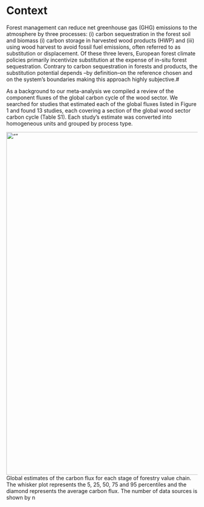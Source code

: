 # Context
Forest management can reduce net greenhouse gas (GHG) emissions to the atmosphere by three processes: (i) carbon sequestration in the forest soil and biomass (i) carbon storage in harvested wood products (HWP) and (iii) using wood harvest to avoid fossil fuel emissions, often referred to as substitution or displacement. Of these three levers, European forest climate policies primarily incentivize substitution at the expense of in-situ forest sequestration. Contrary to carbon sequestration in forests and products, the substitution potential depends –by definition–on the reference chosen and on the system’s boundaries making this approach highly subjective.#  

As a background to our meta-analysis we compiled a review of the component fluxes of the global carbon cycle of the wood sector. We searched for studies that estimated each of the global fluxes listed in Figure 1 and found 13 studies, each covering a section of the global wood sector carbon cycle (Table S1). Each study’s estimate was converted into homogeneous units and grouped by process type.

<img src="Csynthesis.png" alt= “” width="900" title="Synthesis of carbon fluxes in the global wood sector">
<figcaption> Global estimates of the carbon flux for each stage of forestry value chain. The whisker plot represents the 5, 25, 50, 75 and 95 percentiles and the diamond represents the average carbon flux. The number of data sources is shown by n </figcaption>